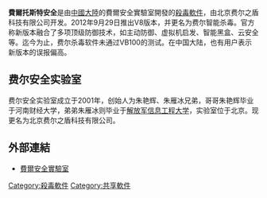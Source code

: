 {{unreferenced|time=2018-10-14T09:50:32+00:00}}
{{noteTA
|G1=IT
}}
{{Infobox Software
|name = 費爾托斯特安全
|logo= [[File:Filseclab_logo.gif|File:Filseclab_logo.gif]]
|screenshot = [[File:Twister_av.JPG|250px]]
|caption = 費爾托斯特安全V7R3（Windows XP）
|developer = 費爾安全實驗室
|  latest_release_version = V8.17
|  latest_release_date = 2013-07-10
|operating_system = 32或64位的[[Microsoft_Windows|Microsoft Windows]]客户端系列操作系统
|genre = [[防毒軟體|防毒軟體]]
|license = [[非自由軟件|非自由軟件]]
|website = http://www.filseclab.com/
}}

'''費爾托斯特安全'''是由[[中國大陸|中國大陸]]的費爾安全實驗室開發的[[殺毒軟件|殺毒軟件]]，由北京费尔之盾科技有限公司开发。2012年9月29日推出V8版本，并更名为费尔智能杀毒。官方称新版本融合了多项顶级防御技术，如主动防御、虚拟机启发、智能黑盒、云安全等。迄今为止，费尔杀毒软件未通过VB100的测试。在中国大陆，也有用户表示新版本的误报偏高。

== 费尔安全实验室 ==

费尔安全实验室成立于2001年，创始人为朱艳辉、朱雁冰兄弟，哥哥朱艳辉毕业于河南财经大学，弟弟朱雁冰则毕业于[[解放军信息工程大学|解放军信息工程大学]]，实验室位于北京。现更名为北京费尔之盾科技有限公司。

==外部連結==
* [http://www.filseclab.com/ 費爾安全實驗室] {{Wayback|url=http://www.filseclab.com/ |date=20081006215409 }}

[[Category:殺毒軟件|Category:殺毒軟件]]
[[Category:共享軟件|Category:共享軟件]]